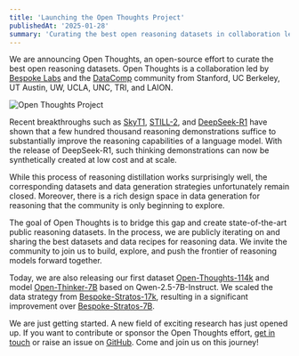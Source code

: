 ```yaml
---
title: 'Launching the Open Thoughts Project'
publishedAt: '2025-01-28'
summary: 'Curating the best open reasoning datasets in collaboration led by [bespokelabs](https://bespokelabs.ai/) and the [datacomp](https://www.datacomp.ai/) community.'
---
```

We are announcing Open Thoughts, an open-source effort to curate the best open reasoning datasets. Open Thoughts is a collaboration led by [Bespoke Labs](https://www.bespokelabs.ai/) and the [DataComp](https://www.datacomp.ai/) community from Stanford, UC Berkeley, UT Austin, UW, UCLA, UNC, TRI, and LAION. 

<div className="flex justify-center my-8">
  <Image
    src="/open_thoughts.png"
    alt="Open Thoughts Project"
    width={600}
    height={400}
    className="rounded-lg"
  />
</div>

Recent breakthroughs such as [SkyT1](https://novasky-ai.github.io/posts/sky-t1/), [STILL-2](https://arxiv.org/abs/2412.09413), and [DeepSeek-R1](https://github.com/deepseek-ai/DeepSeek-R1) have shown that a few hundred thousand reasoning demonstrations suffice to substantially improve the reasoning capabilities of a language model. With the release of DeepSeek-R1, such thinking demonstrations can now be synthetically created at low cost and at scale.

While this process of reasoning distillation works surprisingly well, the corresponding datasets and data generation strategies unfortunately remain closed. Moreover, there is a rich design space in data generation for reasoning that the community is only beginning to explore.

The goal of Open Thoughts is to bridge this gap and create state-of-the-art public reasoning datasets. In the process, we are publicly iterating on and sharing the best datasets and data recipes for reasoning data. We invite the community to join us to build, explore, and push the frontier of reasoning models forward together. 

<Table
  data={{
    headers: [
      "Model",
      "AIME24",
      "MATH500",
      "GPQA-D",
      "LCB Easy",
      "LCB Med",
      "LCB Hard"
    ],
    rows: [
      ["Open-Thinker-7B", "26.7", "86", "40.4", "74.2", "31.1", "3.3"],
      ["Bespoke-Stratos-7B", "20.0", "82.0", "37.8", "71.4", "25.2", "1.6"],
      ["DeepSeek-R1-Distill-Qwen-7B", "43.3", "89.4", "44.9", "81.3", "42.2", "2.4"],
      ["gpt-4o-0513", "9.3", "74.6", "49.9", "-", "-", "-"],
      ["o1-mini", "63.6", "90.0", "60.0", "-", "-", "-"]
    ]
  }}
/>

Today, we are also releasing our first dataset [Open-Thoughts-114k](https://huggingface.co/datasets/open-thoughts/open-thoughts-114k) and model [Open-Thinker-7B](https://huggingface.co/open-thoughts/open-thinker-7B) based on Qwen-2.5-7B-Instruct. We scaled the data strategy from [Bespoke-Stratos-17k](https://huggingface.co/datasets/bespokelabs/bespoke-stratos-17k), resulting in a significant improvement over [Bespoke-Stratos-7B](https://huggingface.co/bespokelabs/bespoke-stratos-7B). <!-- The numbers reported in the table above are independently evaluated with our open-source tool [Evalchemy](https://github.com/bespokelabs/evalchemy). -->


We are just getting started. A new field of exciting research has just opened up. If you want to contribute or sponsor the Open Thoughts effort, [get in touch](mailto:hello@open-thoughts.ai) or raise an issue on [GitHub](https://github.com/open-thoughts/open-thoughts). Come and join us on this journey!